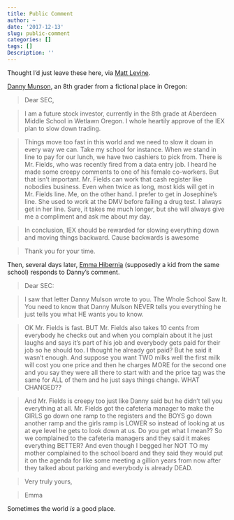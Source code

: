 ```yaml
---
title: Public Comment
author: ~
date: '2017-12-13'
slug: public-comment
categories: []
tags: []
Description: ''
---
```


Thought I'd just leave these here, via [Matt Levine](https://www.bloomberg.com/view/articles/2017-12-13/regulatory-comments-and-ceo-skill).

[Danny Munson](https://www.sec.gov/comments/10-222/10222-274.htm), an 8th grader from a fictional place in Oregon:

>Dear SEC,

>I am a future stock investor, currently in the 8th grade at Aberdeen Middle School in Wetlawn Oregon. I whole heartily approve of the IEX plan to slow down trading.

>Things move too fast in this world and we need to slow it down in every way we can. Take my school for instance. When we stand in line to pay for our lunch, we have two cashiers to pick from. There is Mr. Fields, who was recently fired from a data entry job. I heard he made some creepy comments to one of his female co-workers. But that isn't important. Mr. Fields can work that cash register like nobodies business. Even when twice as long, most kids will get in Mr. Fields line. Me, on the other hand. I prefer to get in Josephine's line. She used to work at the DMV before failing a drug test. I always get in her line. Sure, it takes me much longer, but she will always give me a compliment and ask me about my day.

>In conclusion, IEX should be rewarded for slowing everything down and moving things backward. Cause backwards is awesome

>Thank you for your time. 

Then, several days later, [Emma Hibernia](https://www.sec.gov/comments/10-222/10222-275.htm) (supposedly a kid from the same school) responds to Danny's comment.

>Dear SEC:

>I saw that letter Danny Mulson wrote to you. The Whole School Saw It. You need to know that Danny Mulson NEVER tells you everything he just tells you what HE wants you to know.

>OK Mr. Fields is fast. BUT Mr. Fields also takes 10 cents from everybody he checks out and when you complain about it he just laughs and says it's part of his job and everybody gets paid for their job so he should too. I thought he already got paid? But he said it wasn't enough. And suppose you want TWO milks well the first milk will cost you one price and then he charges MORE for the second one and you say they were all there to start with and the price tag was the same for ALL of them and he just says things change. WHAT CHANGED??

>And Mr. Fields is creepy too just like Danny said but he didn't tell you everything at all. Mr. Fields got the cafeteria manager to make the GIRLS go down one ramp to the registers and the BOYS go down another ramp and the girls ramp is LOWER so instead of looking at us at eye level he gets to look down at us. Do you get what I mean?? So we complained to the cafeteria managers and they said it makes everything BETTER? And even though I begged her NOT TO my mother complained to the school board and they said they would put it on the agenda for like some meeting a gillion years from now after they talked about parking and everybody is already DEAD.

>Very truly yours,

>Emma 

Sometimes the world _is_ a good place.
